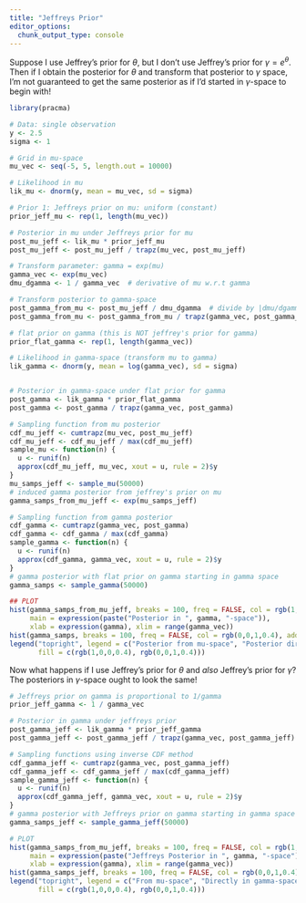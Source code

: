 ```yaml
---
title: "Jeffreys Prior"
editor_options: 
  chunk_output_type: console
---
```


Suppose I use Jeffrey's prior for $\theta$, but I don't use Jeffrey's prior for $\gamma = e^{\theta}$. Then if I obtain the posterior for $\theta$ and transform that posterior to $\gamma$ space, I'm not guaranteed to get the same posterior as if I'd started in $\gamma$-space to begin with!

```r
library(pracma)

# Data: single observation
y <- 2.5
sigma <- 1

# Grid in mu-space
mu_vec <- seq(-5, 5, length.out = 10000)

# Likelihood in mu
lik_mu <- dnorm(y, mean = mu_vec, sd = sigma)

# Prior 1: Jeffreys prior on mu: uniform (constant)
prior_jeff_mu <- rep(1, length(mu_vec))

# Posterior in mu under Jeffreys prior for mu
post_mu_jeff <- lik_mu * prior_jeff_mu
post_mu_jeff <- post_mu_jeff / trapz(mu_vec, post_mu_jeff)

# Transform parameter: gamma = exp(mu)
gamma_vec <- exp(mu_vec)
dmu_dgamma <- 1 / gamma_vec  # derivative of mu w.r.t gamma

# Transform posterior to gamma-space
post_gamma_from_mu <- post_mu_jeff / dmu_dgamma  # divide by |dmu/dgamma| for pdf transform
post_gamma_from_mu <- post_gamma_from_mu / trapz(gamma_vec, post_gamma_from_mu)

# flat prior on gamma (this is NOT jeffrey's prior for gamma)
prior_flat_gamma <- rep(1, length(gamma_vec))

# Likelihood in gamma-space (transform mu to gamma)
lik_gamma <- dnorm(y, mean = log(gamma_vec), sd = sigma)


# Posterior in gamma-space under flat prior for gamma
post_gamma <- lik_gamma * prior_flat_gamma
post_gamma <- post_gamma / trapz(gamma_vec, post_gamma)

# Sampling function from mu posterior
cdf_mu_jeff <- cumtrapz(mu_vec, post_mu_jeff)
cdf_mu_jeff <- cdf_mu_jeff / max(cdf_mu_jeff)
sample_mu <- function(n) {
  u <- runif(n)
  approx(cdf_mu_jeff, mu_vec, xout = u, rule = 2)$y
}
mu_samps_jeff <- sample_mu(50000)
# induced gamma posterior from jeffrey's prior on mu
gamma_samps_from_mu_jeff <- exp(mu_samps_jeff)

# Sampling function from gamma posterior
cdf_gamma <- cumtrapz(gamma_vec, post_gamma)
cdf_gamma <- cdf_gamma / max(cdf_gamma)
sample_gamma <- function(n) {
  u <- runif(n)
  approx(cdf_gamma, gamma_vec, xout = u, rule = 2)$y
}
# gamma posterior with flat prior on gamma starting in gamma space
gamma_samps <- sample_gamma(50000)
```

```r
## PLOT
hist(gamma_samps_from_mu_jeff, breaks = 100, freq = FALSE, col = rgb(1,0,0,0.4),
     main = expression(paste("Posterior in ", gamma, "-space")),
     xlab = expression(gamma), xlim = range(gamma_vec))
hist(gamma_samps, breaks = 100, freq = FALSE, col = rgb(0,0,1,0.4), add = TRUE)
legend("topright", legend = c("Posterior from mu-space", "Posterior directly in gamma-space"),
       fill = c(rgb(1,0,0,0.4), rgb(0,0,1,0.4)))


```

Now what happens if I use Jeffrey's prior for $\theta$ and *also* Jeffrey's prior for $\gamma$? The posteriors in $\gamma$-space ought to look the same!

```r
# Jeffreys prior on gamma is proportional to 1/gamma
prior_jeff_gamma <- 1 / gamma_vec

# Posterior in gamma under jeffreys prior
post_gamma_jeff <- lik_gamma * prior_jeff_gamma
post_gamma_jeff <- post_gamma_jeff / trapz(gamma_vec, post_gamma_jeff)

# Sampling functions using inverse CDF method
cdf_gamma_jeff <- cumtrapz(gamma_vec, post_gamma_jeff)
cdf_gamma_jeff <- cdf_gamma_jeff / max(cdf_gamma_jeff)
sample_gamma_jeff <- function(n) {
  u <- runif(n)
  approx(cdf_gamma_jeff, gamma_vec, xout = u, rule = 2)$y
}
# gamma posterior with Jeffreys prior on gamma starting in gamma space
gamma_samps_jeff <- sample_gamma_jeff(50000)
```

```r
# PLOT
hist(gamma_samps_from_mu_jeff, breaks = 100, freq = FALSE, col = rgb(1,0,0,0.4),
     main = expression(paste("Jeffreys Posterior in ", gamma, "-space")),
     xlab = expression(gamma), xlim = range(gamma_vec))
hist(gamma_samps_jeff, breaks = 100, freq = FALSE, col = rgb(0,0,1,0.4), add = TRUE)
legend("topright", legend = c("From mu-space", "Directly in gamma-space"),
       fill = c(rgb(1,0,0,0.4), rgb(0,0,1,0.4)))

```
